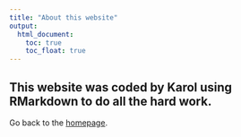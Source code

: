```yaml
---
title: "About this website"
output: 
  html_document:
    toc: true
    toc_float: true
---
```



## This website was coded by Karol using RMarkdown to do all the hard work.

Go back to the [homepage](index.html).











